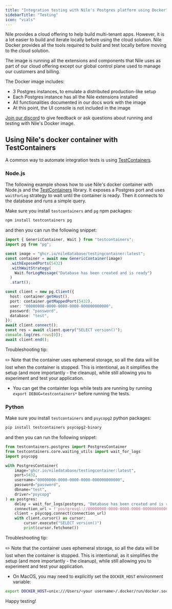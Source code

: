 ```yaml
---
title: "Integration testing with Nile's Postgres platform using Docker"
sidebarTitle: "Testing"
icon: "vials"
---
```


Nile provides a cloud offering to help build multi-tenant apps. However, it is a lot easier to build and iterate
locally before using the cloud solution. Nile Docker provides all the tools required to build and test locally before
moving to the cloud solution.

The image is running all the extensions and components that Nile uses as part of our cloud offering except our global
control plane used to manage our customers and billing.

The Docker image includes:

- 3 Postgres instances, to emulate a distributed production-like setup
- Each Postgres instance has all the Nile extensions installed
- All functionalities documented in our docs work with the image
- At this point, the UI console is not included in the image

[Join our discord](https://discord.com/invite/8UuBB84tTy) to give feedback or ask questions about running and testing with Nile's Docker image.

## Using Nile's docker container with TestContainers

A common way to automate integration tests is using [TestContainers](https://testcontainers.org/).

### Node.js

The following example shows how to use Nile's docker container with Node.js and
the [TestContainers](https://testcontainers.org/) library. It exposes a Postgres port and uses
`waitForLog` strategy to wait until the container is ready. Then it connects to the database and runs a simple query.

Make sure you install `testcontainers` and `pg` npm packages:

```bash
npm install testcontainers pg
```

and then you can run the following snippet:

```typescript
import { GenericContainer, Wait } from "testcontainers";
import pg from "pg";

const image = "ghcr.io/niledatabase/testingcontainer:latest";
const container = await new GenericContainer(image)
  .withExposedPorts(5432)
  .withWaitStrategy(
    Wait.forLogMessage("Database has been created and is ready")
  )
  .start();

const client = new pg.Client({
  host: container.getHost(),
  port: container.getMappedPort(5432),
  user: "00000000-0000-0000-0000-000000000000",
  password: "password",
  database: "test",
});
await client.connect();
const res = await client.query("SELECT version()");
console.log(res.rows[0]);
await client.end();
```

Troubleshooting tip:

✏️ Note that the container uses ephemeral storage, so all the data will be lost when the container is stopped.
This is intentional, as it simplifies the setup (and more importantly - the cleanup), while still allowing you to experiment and test your application.

- You can get the containter logs while tests are running by running `export DEBUG=testcontainers*` before running the tests.

### Python

Make sure you install `testcontainers` and `psycopg2` python packages:

```bash
pip install testcontainers psycopg2-binary
```

and then you can run the following snippet:

```python
from testcontainers.postgres import PostgresContainer
from testcontainers.core.waiting_utils import wait_for_logs
import psycopg

with PostgresContainer(
    image="ghcr.io/niledatabase/testingcontainer:latest",
    port=5432,
    username="00000000-0000-0000-0000-000000000000",
    password="password",
    dbname="test",
    driver="psycopg"
) as postgres:
    delay = wait_for_logs(postgres, "Database has been created and is ready")
    connection_url = f'postgresql://00000000-0000-0000-0000-000000000000:password@localhost:{postgres.get_exposed_port(5432)}/test'
    client = psycopg.connect(connection_url)
    with client.cursor() as cursor:
        cursor.execute("SELECT version()")
        print(cursor.fetchone())
```

Troubleshooting tip:

✏️ Note that the container uses ephemeral storage, so all the data will be lost when the container is stopped.
This is intentional, as it simplifies the setup (and more importantly - the cleanup), while still allowing you to experiment and test your application.

- On MacOS, you may need to explicitly set the `DOCKER_HOST` environment variable:

```bash
export DOCKER_HOST=unix:///Users/<your username>/.docker/run/docker.sock
```

Happy testing!
